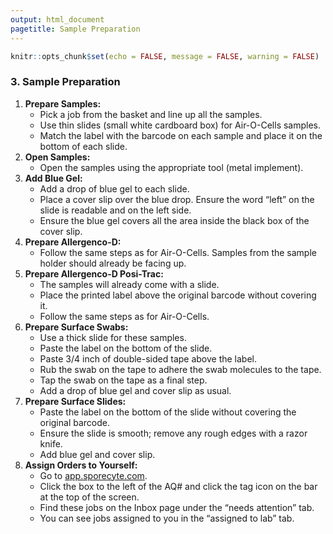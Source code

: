 ```yaml
---
output: html_document
pagetitle: Sample Preparation
---
```

```r
knitr::opts_chunk$set(echo = FALSE, message = FALSE, warning = FALSE)
```

### 3. Sample Preparation

1. **Prepare Samples:**
   - Pick a job from the basket and line up all the samples.
   - Use thin slides (small white cardboard box) for Air-O-Cells samples.
   - Match the label with the barcode on each sample and place it on the bottom of each slide.

2. **Open Samples:**
   - Open the samples using the appropriate tool (metal implement).

3. **Add Blue Gel:**
   - Add a drop of blue gel to each slide.
   - Place a cover slip over the blue drop. Ensure the word "left" on the slide is readable and on the left side.
   - Ensure the blue gel covers all the area inside the black box of the cover slip.

4. **Prepare Allergenco-D:**
   - Follow the same steps as for Air-O-Cells. Samples from the sample holder should already be facing up.

5. **Prepare Allergenco-D Posi-Trac:**
   - The samples will already come with a slide.
   - Place the printed label above the original barcode without covering it.
   - Follow the same steps as for Air-O-Cells.

6. **Prepare Surface Swabs:**
   - Use a thick slide for these samples.
   - Paste the label on the bottom of the slide.
   - Paste 3/4 inch of double-sided tape above the label.
   - Rub the swab on the tape to adhere the swab molecules to the tape.
   - Tap the swab on the tape as a final step.
   - Add a drop of blue gel and cover slip as usual.

7. **Prepare Surface Slides:**
   - Paste the label on the bottom of the slide without covering the original barcode.
   - Ensure the slide is smooth; remove any rough edges with a razor knife.
   - Add blue gel and cover slip.

8. **Assign Orders to Yourself:**
   - Go to [app.sporecyte.com](https://app.sporecyte.com).
   - Click the box to the left of the AQ# and click the tag icon on the bar at the top of the screen.
   - Find these jobs on the Inbox page under the "needs attention" tab.
   - You can see jobs assigned to you in the "assigned to lab" tab.
